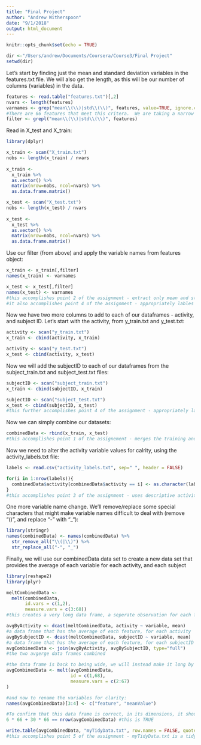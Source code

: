 ```yaml
---
title: "Final Project"
author: "Andrew Witherspoon"
date: "9/1/2018"
output: html_document
---
```


```r
knitr::opts_chunk$set(echo = TRUE)

dir <-"/Users/andrew/Documents/Coursera/Course3/Final Project"
setwd(dir)
```

Let's start by finding just the mean and standard deviation variables in the features.txt file.  We will also get the length, as this will be our number of columns (variables) in the data.
```r
features <- read.table("features.txt")[,2]
nvars <- length(features)
varnames <- grep("mean\\(\\)|std\\(\\)", features, value=TRUE, ignore.case = TRUE)
#There are 66 features that meet this critera.  We are taking a narrow view and not including meanFreq() and things like angles that incorporate graivityMean into our selection.  Only mean() and std() features are included.
filter <- grepl("mean\\(\\)|std\\(\\)", features)
```

Read in X_test and X_train:
```r
library(dplyr)

x_train <- scan("X_train.txt")
nobs <- length(x_train) / nvars
  
x_train <- 
  x_train %>%  
  as.vector() %>%
  matrix(nrow=nobs, ncol=nvars) %>%
  as.data.frame.matrix()

x_test <- scan("X_test.txt")
nobs <- length(x_test) / nvars
  
x_test <- 
  x_test %>%  
  as.vector() %>%
  matrix(nrow=nobs, ncol=nvars) %>%
  as.data.frame.matrix()

```

Use our filter (from above) and apply the variable names from features object:
```r
x_train <- x_train[,filter]
names(x_train) <- varnames

x_test <- x_test[,filter]
names(x_test) <- varnames
#this accomplishes point 2 of the assignment - extract only mean and standard deviation measurements
#it also accomplishes point 4 of the assignment - appropriately lables data set with desicriptive variable names
```

Now we have two more columns to add to each of our dataframes - activity, and subject ID.  Let's start with the activity, from y_train.txt and y_test.txt:
```r
activity <- scan("y_train.txt")
x_train <- cbind(activity, x_train)

activity <- scan("y_test.txt")
x_test <- cbind(activity, x_test)
```
Now we will add the subjectID to each of our dataframes from the subject_train.txt and subject_test.txt files:
```r
subjectID <- scan("subject_train.txt")
x_train <- cbind(subjectID, x_train)

subjectID <- scan("subject_test.txt")
x_test <- cbind(subjectID, x_test)
#this further accomplishes point 4 of the assignment - appropriately lables data set with desicriptive variable names
```

Now we can simply combine our datasets:
```r
combinedData <- rbind(x_train, x_test)
#this accomplishes point 1 of the assignement - merges the training and test data sets
```

Now we need to alter the activity variable values for calrity, using the activity_labels.txt file:
```r
labels <- read.csv("activity_labels.txt", sep=" ", header = FALSE)

for(i in 1:nrow(labels)){
  combinedData$activity[combinedData$activity == i] <- as.character(labels[i,2])
}
#this accomplishes point 3 of the assignment - uses descriptive activity names to name the activities in the data set
```

One more variable name change.  We'll remove/replace some special characters that might make variable names difficult to deal with (remove "()", and replace "-" with "_"):
```r
library(stringr)
names(combinedData) <- names(combinedData) %>%
  str_remove_all("\\(|\\)") %>%
  str_replace_all("-", "_")
```


Finally, we will use our combinedData data set to create a new data set that provides the average of each variable for each activity, and each subject
```r
library(reshape2)
library(plyr)

meltCombinedData <- 
  melt(combinedData,
       id.vars = c(1,2),
       measure.vars = c(3:68))
#this creates a very long data frame, a seperate observation for each feature variable

avgByActivity <- dcast(meltCombinedData, activity ~ variable, mean)
#a data frame that has the average of each feature, for each activity
avgBySubjectID <- dcast(meltCombinedData, subjectID ~ variable, mean)
#a data frame that has the average of each feature, for each subjectID
avgCombinedData <- join(avgByActivity, avgBySubjectID, type="full")
#the two avgerge data frames combined

#the data frame is back to being wide, we will instead make it long by again making each feature a variable option, instead of its own variable column
avgCombinedData <- melt(avgCombinedData,
                        id = c(1,68),
                        measure.vars = c(2:67)
)

#and now to rename the variables for clarity:
names(avgCombinedData)[3:4] <- c("feature", "meanValue")

#To confirm that this data frame is correct, in its dimensions, it should have the number of activities (6) x the number of features (66) added to the number of subjectIDs (30) x the number of features (66)
6 * 66 + 30 * 66 == nrow(avgCombinedData) #this is TRUE

write.table(avgCombinedData, "myTidyData.txt", row.names = FALSE, quote = FALSE)
#this accomplishes point 5 of the assignment - myTidyData.txt is a tidy set with the average of each variable for each activity and each subject 
```